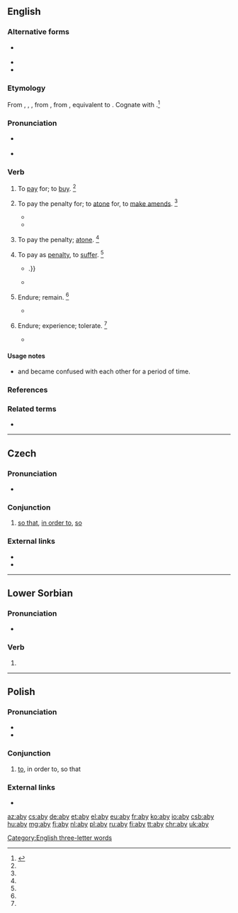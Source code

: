 {{also|Aby}}
==English==

===Alternative forms===
* {{l|en|abigg}} {{qualifier|obsolete}}
* {{l|en|abye}}
* {{l|en|abuy}}

===Etymology===
From {{inh|en|enm|abyen}}, {{m|enm|abien}}, {{m|enm|abiggen}}, from {{inh|en|ang|ābyċġan||to buy; pay for; buy off; requite; recompense; redeem; perform; execute}}, from {{inh|en|gem-pro|*uzbugjaną}}, equivalent to {{prefix|en|a|buy}}. Cognate with {{cog|got|𐌿𐍃𐌱𐌿𐌲𐌾𐌰𐌽|sc=Goth}}.<ref name=SOED>{{R:SOED5|page=11}}</ref>

===Pronunciation===
* {{a|RP|US}} {{IPA|/əˈbaɪ/|lang=en}}
* {{rhymes|aɪ|lang=en}}

===Verb===
{{en-verb|abys|abying|abought}}

# {{lb|en|transitive|obsolete}} To [[pay]] for; to [[buy]]. {{defdate|12th-16th c.}}<ref name=SOED/>
# {{lb|en|transitive|archaic}} To pay the penalty for; to [[atone]] for, to [[make amends]]. {{defdate|from 12th c.}}<ref name=SOED/>
#* {{quote-book|year=c. 1385|author={{w|William Langland}}|title=Piers Plowman|chapter=2|passage=Ȝe shul '''abiggen''' it bothe · bi god þat me made.}}
#* {{quote-book|passage=Lest to thy peril thou '''aby''' it dear.|author=Shakespeare|title=Midsummer Night's Dream|section=III,ii|year=1605}}
# {{lb|en|intransitive|obsolete}} To pay the penalty; [[atone]]. {{defdate|12th-16th c.}}<ref name=SOED/>
# {{lb|en|transitive|archaic}} To pay as [[penalty]], to [[suffer]]. {{defdate|from 12th c.}}<ref name=SOED/>
#* {{quote-book|year=1590|author={{w|Edmund Spenser}}|title=The Faerie Queene|section=III.4|passage=Who dyes, the utmost dolor doth '''abye'''; / But who that lives is lefte to waile his losse {{...}}.}}
#* {{quote-book|year=1896|author={{w|William Morris}}|title=The Earthly Paradise|passage=Thou wouldst '''abye''' a heavy fate.}}
# {{lb|en|intransitive|obsolete}} Endure; remain. {{defdate|14th-16th c.}}<ref name=SOED/>
#* {{quote-book|year=1590|author={{w|Edmund Spenser}}|title={{w|The Faerie Queene}}|volume=III|passage=Nought that wanteth rest can long '''aby'''.}}
# {{lb|en|transitive|obsolete|now|limited to|_|Scotland}} Endure; experience; tolerate. {{defdate|from 16th c.}}<ref name=SOED/>
#* {{quote-book|year=1893|author={{w|Robert Louis Stevenson}}|title={{w|David Balfour}}|passage=I never could '''abye''' the reek of them.}}

====Usage notes====
* {{m|en||Aby}} and {{m|en|abide}} became confused with each other for a period of time.

===References===
<references/>

===Related terms===
* {{m|en|abide}}

[[Category:English three-letter words]]

----

==Czech==

===Pronunciation===
* {{IPA|/abɪ/|lang=cs}}

===Conjunction===
{{head|cs|conjunction}}

# [[so that]], [[in order to]], [[so]]

===External links===
* {{R:PSJC}}
* {{R:SSJC}}

----

==Lower Sorbian==

===Pronunciation===
* {{IPA|[ˈabɨ]|lang=dsb}}

===Verb===
{{head|dsb|verb|defective||invariable|cat2=defective verbs}}

# {{contraction of|[[až]] [[by]]||that... would|lang=dsb}}

----

==Polish==

===Pronunciation===
* {{audio|Pl-aby.ogg|audio|lang=pl}}
* {{IPA|/ˈabɨ/|lang=pl}}

===Conjunction===
{{head|pl|conjunction}}

# [[to]], in order to, so that

===External links===
* {{R:PWN}}

[[az:aby]]
[[cs:aby]]
[[de:aby]]
[[et:aby]]
[[el:aby]]
[[eu:aby]]
[[fr:aby]]
[[ko:aby]]
[[io:aby]]
[[csb:aby]]
[[hu:aby]]
[[mg:aby]]
[[fj:aby]]
[[nl:aby]]
[[pl:aby]]
[[ru:aby]]
[[fi:aby]]
[[tt:aby]]
[[chr:aby]]
[[uk:aby]]